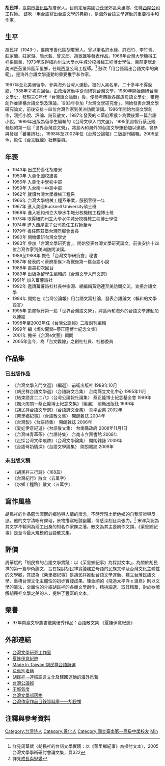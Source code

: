 <!-- 檔案不存在 [[File:胡民祥|frame|right|

'''1學歷''' <br />台灣大學機械工程系畢業
     美國紐約州立大學水牛城分校機械工程博士
'''2經歷''' 美國西屋公司工程師<br />
'''3參與社團組織'''
   台文戰線：社委，社員(2005迄今)
   蕃薯詩社：社員，(1991)
   台灣文學研究會：秘書(1986-1988)、會員(1983~1993)
'''4職業''' 美國西屋公司工程師、作家<br />
'''5家庭''' 已婚育有兩女]] -->


'''胡民祥'''{{BD|1943年|| ||catIdx=H胡}}，[[臺南市|臺南市]][[善化區|善化區]]胡厝寮人。目前定居美國匹茲堡郊區茉里鄉，任職[[西屋公司|西屋公司]]工程師。 鼓吹「用台語寫出台語文學的典範」，是海外台語文學運動的重要推手和作家。

==生平==
胡民祥（1943-），臺南市善化區胡厝寮人。曾以筆名許水綠、許石竹、李竹青、莊家蘭、莊家湖、簡水藍、曾文郎、胡敏雄等發表作品。1966年台灣大學機械工程系畢業，1973年取得紐約州立大學水牛城分校機械工程博士學位，目前定居北美洲匹茲堡郊區茉里鄉，任職西屋公司工程師。<ref>詳見周華斌〈胡民祥的台語文學實踐：以《茉里鄉紀事》為探討文本〉，2005   台灣文學學術研討會論文集，頁322</ref> 鼓吹「用台語寫出台語文學的典範」，是海外台語文學運動的重要推手和作家。 

1967年至北美洲留學，參與海外台灣人運動，被列入黑名單，二十多年不得返鄉，1988年才初次回台。由政治運動中從而研究台灣文學，1980年開始鑽研台灣文學史，發現三O年代「台灣話文論戰」後，便參考西歐各民族母語文學史，積極創作並建構台語文學及理論。1983年參加「台灣文學研究會」，開始發表台灣文學研究論文，前後安排十四位台灣作家到美洲訪問演講。1986年開始台語文學創作，涵括小說、評論、詩及散文，1987年發表的＜華府牽猴＞為戰後第一篇台語小說。1989年出版為留學生編輯的《台灣文學入門文選》，1995策畫執行蔡正隆發起的第一屆「世界台灣語文營」，將島內和海外的台語文學運動加以連結。曾參與發起「蕃薯詩社」，1998年至2002年任《台灣公論報》二版副刊編輯。2005至今，擔任《台文戰線》社務委員。

==年表==
* 1943年 出生於善化胡厝寮
* 1950年 入善化國校讀書
* 1956年 入善化中學初中部
* 1959年 入台南一中高中部
* 1962年 就讀台灣大學機械工程系
* 1966年 台灣大學機械工程系畢業，服預官役一年
* 1967年 進入美國Bucknell University碩士班
* 1968年 進入紐約州立大學水牛城分校機械工程博士班
* 1973年 取得紐約州立大學水牛城分校機械工程博士學位
* 1974年 進入西屋電子公司擔任工程師至今
* 1979年 擔任匹茲堡台灣同鄉會會長 
* 1980年 開始鑽研台灣文學史
* 1983年 參加「台灣文學研究會」，開始發表台灣文學研究論文，前後安排十四位台灣作家到美洲訪問演講。
* 1986至1988年  擔任「台灣文學研究會」秘書
* 1987年 發表的＜華府牽猴＞為戰後第一篇台語小說
* 1988年 自美初次回台
* 1989年 出版為留學生編輯的《台灣文學入門文選》
* 1991年 加入蕃薯詩社
* 1992年 邀請蕃薯詩社社長林宗源、總編輯黃勁連至美訪問交流，宣揚台語文學
* 1994年 開始在《台灣公論報》用台語文寫社論，發表台語論文〈賴和的文學語言〉
* 1995年 策畫執行第一屆「世界台灣語文營」，將島內和海外的台語文學運動加以連結
* 1998年至2002年任《台灣公論報》二版副刊編輯
* 1999年 編《燭火闖關─蔡正隆博士紀念文集》
* 2001年 擔任《台灣e文藝》顧問
* 2005年迄今，為「台文戰線」之創社社員、社務委員

==作品集==
===已出版作品===
* 《台灣文學入門文選》（編選）  前衛出版社  1989年10月 
* 《胡民祥台語文學選》〈台語詩文合集〉      台南縣立文化中心  1995年11月  
* 《結束語言二二八》〈台灣公論報社論集〉    蔡正隆博士紀念基金會 1999年
* 《燭火闖關—蔡正隆博士紀念文集》（編選）  前衛出版社  1999年
* 《胡民祥台語文學選》〈台語詩文合集〉      真平企業  2002年  
* 《茉里鄉紀事》〈台語散文集〉              開朗雜誌  2004年
* 《台灣製》〈台語詩集〉                    開朗雜誌  2006年 
* 《夏娃伊意紀遊》〈台語散文集〉            台南縣政府   2008年11月1日
* 《台灣味青草茶》〈台語詩集〉              台南市立圖書館  2008年 
* 《走探台灣文學痕跡》〈台灣文學論集〉      開朗雜誌  2009年 
* 《台語母奶情深》〈台語文學論集〉          開朗雜誌  2009年

===未出版文稿===
* 《胡民祥三行詩》〈168首〉
* 《台灣紀行》散文〈五萬字〉
* 《水鄉工程路》散文〈五萬字〉

==寫作風格==
胡民祥的作品蘊含濃鬱的鄉愁與人情的懷念，不時浮現土斷他鄉的自我辯證與反思。他的文字清晰有條理，景物描寫細膩幽麗，情感深刻且具張力。<ref>詳見[http://www.lib.tut.edu.tw/symposium/taiwaness/p6.htm 成長與蛻變]{{Dead link|date=2018年7月 |bot=InternetArchiveBot |fix-attempted=yes }}</ref> 宋澤萊認為其文字不輸同為理工出身的知名作家陳之藩。散文為其主要創作文類，《茉里鄉紀事》是至今最大規模的台語散文集。

==評價==
周華斌的「胡民祥的台語文學實踐：以《茉里鄉紀事》為探討文本」，為關於胡民祥的第一篇學術論文，旨在探討胡民祥實踐建立母語的民族文學及台灣文化主體性的文學觀，其認為《茉里鄉紀事》是胡民祥推動台語文學運動、建立台灣民族文學、重構台灣文化主體性的初步實踐成果。陳金順的《飛過太平洋ｅ渡鳥》則以文學的筆法，全面性的介紹胡民祥的各類文學創作，精挑細選、取其精華，對於欲瞭解胡民祥文學之美的人，提供了豐富的文本。

==榮譽==
* 97年南瀛文學叢書徵集優秀作品：台語散文集  《夏娃伊意紀遊》
    
==外部連結==
* [https://web.archive.org/web/20071212083431/http://ws.twl.ncku.edu.tw/hak-chia/o/ou-bin-siong/ou-bin-siong.htm 台灣文學研究工作室]
* [http://www.taiwan543.org/hawaii/ 夏娃伊意紀遊]
* [http://www.taiwan543.org/made_in_taiwan/ Made In Taiwan 胡民祥台語詩選]
* [https://web.archive.org/web/20090104040211/http://blog.roodo.com/bichhin/archives/582810.html 荒蕪別坵穡]
* [http://203.64.42.21/course/2008/TGBuntong/p/2-05.asp 胡民祥 ─連結語言文化及建國運動的海外烏鶖]{{dead link|date=2018年4月 |bot=InternetArchiveBot |fix-attempted=yes }}
* [http://www.taiwantribune.com/literature/page/5/ 台灣公論報]{{Dead link|date=2018年7月 |bot=InternetArchiveBot |fix-attempted=yes }}
* [http://tncftmm.blogspot.com/2008/01/blog-post_9658.html 王城氣度]
* [http://140.119.61.161/blog/forum_detail.php?id=169&classify_id=8 台灣文學部落格]{{dead link|date=2018年1月 |bot=InternetArchiveBot |fix-attempted=yes }}
* [https://db.nmtl.gov.tw/Site4/s6/writerinfo?id=1016 台灣作家作品目錄資料庫——胡民祥]

== 注釋與參考資料 ==
<references />

{{DEFAULTSORT:H胡民祥}}
</span>
{{clear}}

[[Category:台灣詩人|Category:台灣詩人]]
[[Category:善化人|Category:善化人]]
[[Category:國立臺南第一高級中學校友|Category:國立臺南第一高級中學校友]]
[[Category:胡姓|Min]]